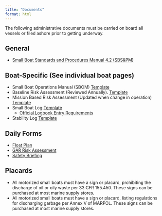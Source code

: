 ```yaml
---
title: "Documents"
format: html
---
```


The following administrative documents must be carried on board all vessels or filed ashore prior to getting underway. 

##  General
-   [Small Boat Standards and Procedures Manual 4.2 (SBS&PM)](https://drive.google.com/file/d/1jgDs4ywqKSD_fk4wWVu4S_iZJNfNVMz5/view?usp=sharing){.external target="_blank"}

##  Boat-Specific (See individual boat pages)
-   Small Boat Operations Manual (SBOM) [Template](https://docs.google.com/document/d/1WqD3uDFbNv_2n61T5WgVuU9Wf3Y8x69l/edit?usp=share_link&ouid=104047957407977746802&rtpof=true&sd=true)
-   Baseline Risk Assessment (Reviewed Annually). [Template](https://drive.google.com/file/d/12K85uVsmI0bYEleJ8kRPAL1hnwegkn3L/view?usp=share_link){.external target="_blank"}
-   Mission Based Risk Assessment (Updated when change in operation) [Template](https://drive.google.com/file/d/1vKVCCzhRvBNM8ZWKobVU9A6Hy4RJ8hAT/view?usp=share_link)
-   Small Boat Log [Template](https://drive.google.com/file/d/1NiUy749rCCiyC5R_66L3gV044biron_5/view?usp=share_link)
    - [Official Logbook Entry Requirements](https://drive.google.com/file/d/1FGa4Xm4B0NBb5lAdXARf0saZ9FG2Ag9K/view?usp=sharing)
-   Stability Log [Template](https://drive.google.com/file/d/1aa01SKsBUYuGihuCDPMtPVOKFs2i2ieB/view?usp=share_link)

##  Daily Forms
-   [Float Plan](https://drive.google.com/file/d/1EBD5xQRL1HT2YWSQelvDUFBwDlnlT9RU/view?usp=share_link)
-   [GAR Risk Assessment](https://drive.google.com/file/d/1EBD5xQRL1HT2YWSQelvDUFBwDlnlT9RU/view?usp=share_link)
-   [Safety Briefing](https://drive.google.com/file/d/1EBD5xQRL1HT2YWSQelvDUFBwDlnlT9RU/view?usp=share_link)

##  Placards
-   All motorized small boats must have a sign or placard, prohibiting the discharge of oil or oily waste per 33 CFR 155.450. These signs can be purchased at most marine supply stores.
-   All motorized small boats must have a sign or placard, listing regulations for discharging garbage per Annex V of MARPOL. These signs can be purchased at most marine supply stores.





